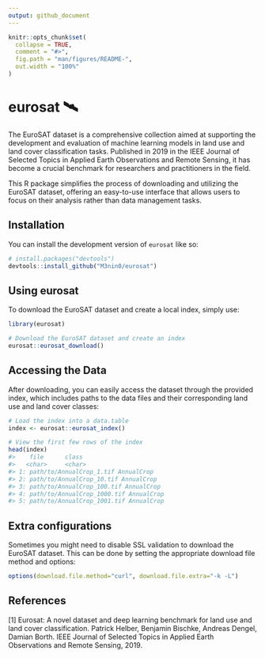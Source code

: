 ```yaml
---
output: github_document
---
```


<!-- README.md is generated from README.Rmd. Please edit that file -->

```r
knitr::opts_chunk$set(
  collapse = TRUE,
  comment = "#>",
  fig.path = "man/figures/README-",
  out.width = "100%"
)
```

# eurosat 🛰️

The EuroSAT dataset is a comprehensive collection aimed at supporting the development and evaluation of machine learning models in land use and land cover classification tasks. Published in 2019 in the IEEE Journal of Selected Topics in Applied Earth Observations and Remote Sensing, it has become a crucial benchmark for researchers and practitioners in the field.

This R package simplifies the process of downloading and utilizing the EuroSAT dataset, offering an easy-to-use interface that allows users to focus on their analysis rather than data management tasks.

## Installation

You can install the development version of `eurosat` like so:

``` r
# install.packages("devtools")
devtools::install_github("M3nin0/eurosat")
```

## Using eurosat

To download the EuroSAT dataset and create a local index, simply use:

```r
library(eurosat)

# Download the EuroSAT dataset and create an index
eurosat::eurosat_download()
```

## Accessing the Data

After downloading, you can easily access the dataset through the provided index, which includes paths to the data files and their corresponding land use and land cover classes:

```r
# Load the index into a data.table
index <- eurosat::eurosat_index()

# View the first few rows of the index
head(index)
#>    file      class
#>   <char>     <char>
#> 1: path/to/AnnualCrop_1.tif AnnualCrop
#> 2: path/to/AnnualCrop_10.tif AnnualCrop
#> 3: path/to/AnnualCrop_100.tif AnnualCrop
#> 4: path/to/AnnualCrop_1000.tif AnnualCrop
#> 5: path/to/AnnualCrop_1001.tif AnnualCrop
```

## Extra configurations

Sometimes you might need to disable SSL validation to download the EuroSAT dataset. This can be done by setting the appropriate download file method and options:

```r
options(download.file.method="curl", download.file.extra="-k -L")
```

## References

[1] Eurosat: A novel dataset and deep learning benchmark for land use and land cover classification. Patrick Helber, Benjamin Bischke, Andreas Dengel, Damian Borth. IEEE Journal of Selected Topics in Applied Earth Observations and Remote Sensing, 2019. 
